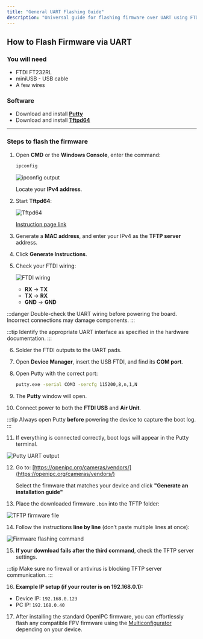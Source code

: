 ```yaml
---
title: "General UART Flashing Guide"
description: "Universal guide for flashing firmware over UART using FTDI and TFTP methods."
---
```


## How to Flash Firmware via UART

### You will need

- FTDI FT232RL  
- miniUSB - USB cable  
- A few wires

### Software

- Download and install [**Putty**](https://www.putty.org/)
- Download and install [**Tftpd64**](https://github.com/BlackFox-org/docs/raw/refs/heads/main/src/assets/files/tftpd64-windows.exe)

---

### Steps to flash the firmware

1. Open **CMD** or the **Windows Console**, enter the command:

   ```bash
   ipconfig
   ```

   ![ipconfig output](https://raw.githubusercontent.com/OpenIPC/docs/refs/heads/main/src/assets/images/runcamv1ip.png)

   Locate your **IPv4 address**.

2. Start **Tftpd64**:

   ![Tftpd64](https://raw.githubusercontent.com/OpenIPC/docs/refs/heads/main/src/assets/images/tftpd.png)

   [Instruction page link](https://openipc.org/cameras/vendors/sigmastar/socs/ssc338q?locale=en)

3. Generate a **MAC address**, and enter your IPv4 as the **TFTP server** address.

4. Click **Generate Instructions**.

5. Check your FTDI wiring:

   ![FTDI wiring](https://raw.githubusercontent.com/OpenIPC/docs/refs/heads/main/src/assets/images/ftdi.png)

   - **RX** → **TX**  
   - **TX** → **RX**  
   - **GND** → **GND**

:::danger
Double-check the UART wiring before powering the board. Incorrect connections may damage components.
:::

:::tip
Identify the appropriate UART interface as specified in the hardware documentation.
:::

6. Solder the FTDI outputs to the UART pads.

7. Open **Device Manager**, insert the USB FTDI, and find its **COM port**.

8. Open Putty with the correct port:

   ```bash
   putty.exe -serial COM3 -sercfg 115200,8,n,1,N
   ```

9. The **Putty** window will open.

10. Connect power to both the **FTDI USB** and **Air Unit**.

:::tip
Always open Putty **before** powering the device to capture the boot log.
:::

11. If everything is connected correctly, boot logs will appear in the Putty terminal.

   ![Putty UART output](https://raw.githubusercontent.com/OpenIPC/docs/refs/heads/main/src/assets/images/runcamv1putty.png)

12. Go to: [https://openipc.org/cameras/vendors/](https://openipc.org/cameras/vendors/)

    Select the firmware that matches your device and click **"Generate an installation guide"**

13. Place the downloaded firmware `.bin` into the TFTP folder:

   ![TFTP firmware file](https://raw.githubusercontent.com/OpenIPC/docs/refs/heads/main/src/assets/images/runcamv1tftp1.png)

14. Follow the instructions **line by line** (don’t paste multiple lines at once):

   ![Firmware flashing command](https://raw.githubusercontent.com/OpenIPC/docs/refs/heads/main/src/assets/images/runcamv1firmware.png)

15. **If your download fails after the third command**, check the TFTP server settings.

:::tip
Make sure no firewall or antivirus is blocking TFTP server communication.
:::

16. **Example IP setup (if your router is on 192.168.0.1):**
   - Device IP: `192.168.0.123`
   - PC IP: `192.168.0.40`

17. After installing the standard OpenIPC firmware, you can effortlessly flash any compatible FPV firmware using the [Multiconfigurator](https://github.com/OpenIPC/openipc-configurator/releases/) depending on your device.
